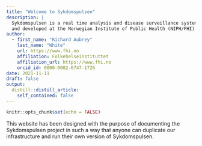 ```yaml
---
title: "Welcome to Sykdomspulsen"
description: |
  Sykdomspulsen is a real time analysis and disease surveillance system designed
  and developed at the Norwegian Institute of Public Health (NIPH/FHI).
author:
  - first_name: "Richard Aubrey"
    last_name: "White"
    url: https://www.fhi.no
    affiliation: Folkehelseinstituttet
    affiliation_url: https://www.fhi.no
    orcid_id: 0000-0002-6747-1726
date: 2021-11-11
draft: false
output:
  distill::distill_article:
    self_contained: false
---
```



```r
knitr::opts_chunk$set(echo = FALSE)
```

This website has been designed with the purpose of documenting the Sykdomspulsen project in such a way that anyone can duplicate our infrastructure and run their own version of Sykdomspulsen.

